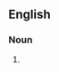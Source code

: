 {{also|tight ropes|tight-ropes}}

==English==

===Noun===
{{head|en|noun form}}

# {{plural of|en|tightrope}}